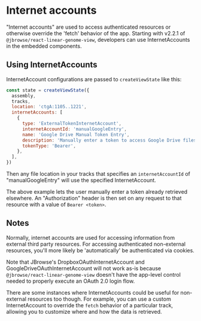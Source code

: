 
<Meta title="Using InternetAccounts" />

# Internet accounts

"Internet accounts" are used to access authenticated resources or otherwise
override the 'fetch' behavior of the app. Starting with v2.2.1 of
`@jbrowse/react-linear-genome-view`, developers can use InternetAccounts in the
embedded components.

## Using InternetAccounts

InternetAccount configurations are passed to `createViewState` like this:

```js
const state = createViewState({
  assembly,
  tracks,
  location: 'ctgA:1105..1221',
  internetAccounts: [
    {
      type: 'ExternalTokenInternetAccount',
      internetAccountId: 'manualGoogleEntry',
      name: 'Google Drive Manual Token Entry',
      description: 'Manually enter a token to access Google Drive files',
      tokenType: 'Bearer',
    },
  ],
})
```

Then any file location in your tracks that specifies an `internetAccountId` of
"manualGoogleEntry" will use the specified InternetAccount.

<Story id="source-with-internet-accounts--example" />

The above example lets the user manually enter a token already retrieved
elsewhere. An "Authorization" header is then set on any request to that resource
with a value of `Bearer <token>`.

## Notes

Normally, internet accounts are used for accessing information from external
third party resources. For accessing authenticated non-external resources,
you'll more likely be 'automatically' be authenticated via cookies.

Note that JBrowse's DropboxOAuthInternetAccount and
GoogleDriveOAuthInternetAccount will not work as-is because
`@jbrowse/react-linear-genome-view` doesn't have the app-level control needed to
properly execute an OAuth 2.0 login flow.

There are some instances where InternetAccounts could be useful for non-external
resources too though. For example, you can use a custom InternetAccount to
override the `fetch` behavior of a particular track, allowing you to customize
where and how the data is retrieved.
